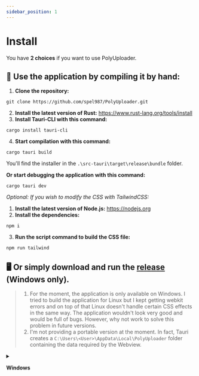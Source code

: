 ```yaml
---
sidebar_position: 1
---
```


# Install

<head>
  <meta property="og:image" content="https://p-u.vercel.app/assets/meta_visual.png" />
  <meta name="og:url" content="https://polyuploader.vercel.app/installation-and-user-guide/install" />
  <meta name="twitter:card" content="summary_large_image" />
  <meta name="twitter:image" content="https://p-u.vercel.app/assets/meta_visual.png" />
  <meta name="og:description" content="Install - PolyUploader. Upload your files remotely to different hosting sites." />
  <meta name="theme-color" content="#4f46e5" />
</head>

You have **2 choices** if you want to use PolyUploader.

## 🔧 Use the application by compiling it by hand:

1) **Clone the repository:**

```
git clone https://github.com/spel987/PolyUploader.git
```

2) **Install the latest version of Rust:** https://www.rust-lang.org/tools/install
3) **Install Tauri-CLI with this command:**

```
cargo install tauri-cli
```

4) **Start compilation with this command:**

```
cargo tauri build
```

You'll find the installer in the `.\src-tauri\target\release\bundle` folder.

**Or start debugging the application with this command:**

```
cargo tauri dev
```


*Optional: If you wish to modify the CSS with TailwindCSS:*

1) **Install the latest version of Node.js:** https://nodejs.org
2) **Install the dependencies:**

```
npm i
```

3) **Run the script command to build the CSS file:**

```
npm run tailwind
```
## 🖥️ Or simply download and run the [release](https://github.com/spel987/PolyUploader/releases/latest) (Windows only).

> 1) For the moment, the application is only available on Windows. I tried to build the application for Linux but I kept getting webkit errors and on top of that Linux doesn't handle certain CSS effects in the same way. The application wouldn't look very good and would be full of bugs. However, why not work to solve this problem in future versions.
> 2) I'm not providing a portable version at the moment. In fact, Tauri creates a `C:\Users\<User>\AppData\Local\PolyUploader` folder containing the data required by the Webview.


<details><summary>

**Windows**

</summary>

A 64-bit version is available. Download it and run it.

Here's a pictorial guide to installing the software.

![Setup Windows Image 1](/img/install/setup_windows_image_1.png)

![Setup Windows Image 2](/img/install/setup_windows_image_2.png)

![Setup Windows Image 3](/img/install/setup_windows_image_3.png)

![Setup Windows Image 4](/img/install/setup_windows_image_4.png)

![Setup Windows Image 5](/img/install/setup_windows_image_5.png)

![Setup Windows Image 6](/img/install/setup_windows_image_6.png)

:::warning[Addition information]

There is **no portable version** at present. In fact, Tauri creates a `C:\Users\<User>\AppData\Local\PolyUploader` folder containing the data required by the Webview.

:::

</details>
